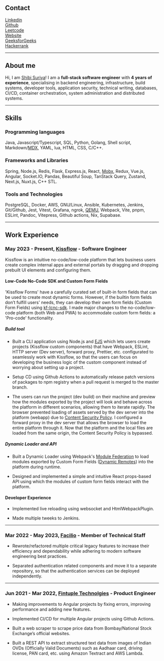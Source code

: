 ## Contact

<div>
  <a href="https://www.linkedin.com/in/shibisuriya" target="_blank" style={{fontSize: '1rem'}}>Linkedin</a>
</div>
<div>
  <a href="https://www.github.com/shibisuriya" target="_blank" style={{fontSize: '1rem'}}>Github</a>
</div>
<div>
  <a href="https://www.leetcode.com/shibisuriya" target="_blank" style={{fontSize: '1rem'}}>Leetcode</a>
</div>
<div>
  <a href="https://shibisuriya.github.io/blog" target="_blank" style={{fontSize: '1rem'}}>Website</a>
</div>
<div>
  <a href="https://www.geeksforgeeks.org/user/shibisurbimc" target="_blank" style={{fontSize: '1rem'}}>GeeksforGeeks</a>
</div>
<div>
  <a href="https://www.hackerrank.com/profile/shibisuriya" target="_blank" style={{fontSize: '1rem'}}>Hackerrank</a>
</div>

---

## About me

Hi, I am <a href="https://linkedin.com/in/shibisuriya" target="_blank">Shibi Suriya</a>! I am a **full-stack software engineer** with **4 years of experience**, specialising in backend engineering, infrastructure,
build systems, developer tools, application security, technical writing, databases, CI/CD, container orchestration,
system administration and distributed systems.

---


## Skills
### Programming languages

Java, Javascript/Typescript, SQL, Python, Golang, Shell script, Markdown/<a href="https://mdxjs.com" target="_blank">MDX</a>, YAML, lua, HTML, CSS,
C/C++.

### Frameworks and Libraries

Spring, Node.js, Redis, Flask, Express.js, React, <a href="https://mobx.js.org/README.html" target="_blank">Mobx</a>, Redux, Vue.js, Angular, Socket.IO,
Pandas, Beautiful Soup, TanStack Query, Zustand, Next.js, Nuxt.js, C++ STL.

### Tools and Technologies

PostgreSQL, Docker, AWS, GNU/Linux, Ansible, Kubernetes, Jenkins, Git/Github, Jest, Vitest,
Grafana, ngrok, <a target="_blank" href="https://www.qemu.org">QEMU</a>, Webpack, Vite, pnpm, ESLint, Pandoc, Vitepress, Github actions, Nix, Supabase.

---

## Work Experience

### May 2023 - Present, <a href="https://kissflow.com" target="_blank">Kissflow</a> - Software Engineer

Kissflow is an intuitive no-code/low-code platform that lets business users create complex
internal apps and external portals by dragging and dropping prebuilt UI elements and
configuring them.

#### Low-Code No-Code SDK and Custom Form Fields

'Kissflow Forms' have a carefully curated set of built-in form fields that can be used to
create most dynamic forms. However, if the builtin form fields don’t fulfill users' needs,
they can develop their own form fields (Custom Form Fields) using
<a href="https://github.com/kissflow/lcnc-sdk-js" target="_blank">kf-lcnc-sdk</a>. I made major changes to the
no-code/low-code platform (both Web and PWA) to accommodate custom form fields: a
'Pro-code' functionality.

##### Build tool

- Built a CLI application using Node.js and <a href="https://ejs.co" target="_blank">EJS</a> which lets users create projects (Kissflow
  custom components) that have Webpack, ESLint, HTTP server (Dev server), forward proxy,
  Prettier, etc. configurated to seamlessly work with Kissflow, so that the users can
  focus on developing the business logic of the custom component instead of worrying about
  setting up a project.

- Setup CD using Github Actions to automatically release patch versions of packages to npm
  registry when a pull request is merged to the master branch.

- The users can run the project (dev build) on their machine and preview how the modules
  exported by the project will look and behave across the platform in different scenarios,
  allowing them to iterate rapidly. The browser prevented loading of assets served by the
  dev server into the platform (webapp) due to <a href="https://developer.mozilla.org/en-US/docs/Web/HTTP/CSP" target="_blank">Content Security Policy</a>.
  I configured a forward proxy in the dev server that allows the browser to load the entire platform through it. Now that the
  platform and the local files are loaded from the same origin, the Content Security
  Policy is bypassed.

##### Dynamic Loader and API

- Built a Dynamic Loader using Webpack's <a href="https://webpack.js.org/concepts/module-federation" target="_blank">Module Federation</a> to load modules exported by
  Custom Form Fields (<a href="https://webpack.js.org/concepts/module-federation/#dynamic-remote-containers" target="_blank">Dynamic Remotes</a>) into the platform during runtime.

- Designed and implemented a simple and intuitive React props-based API using which the
  modules of custom form fields interact with the platform.

#### Developer Experience

- Implemented live reloading using websocket and HtmlWebpackPlugin.

- Made multiple tweeks to Jenkins.

---

### Mar 2022 - May 2023, <a href="https://facilio.com" target="_blank">Facilio</a> - Member of Technical Staff

- Rewrote/refactored multiple critical legacy features to increase their efficiency and
  dependability while adhering to modern software engineering best practices.

- Separated authentication related components and move it to a separate repository, so
  that the authentication services can be deployed independently.

---

### Jun 2021 - Mar 2022, <a href="https://www.fintuple.com" target="_blank">Fintuple Technolgies</a> - Product Engineer

- Making improvements to Angular projects by fixing errors, improving performance and
  adding new features.

- Implemented CI/CD for multiple Angular projects using Github Actions.

- Built a web scraper to scrape price data from Bombay/National Stock Exchange’s official websites.

- Built a REST API to extract structured text data from images of Indian OVDs (Officially
  Valid Documents) such as Aadhaar card, driving license, PAN card, etc. using Amazon
  Textract and AWS Lambda.
